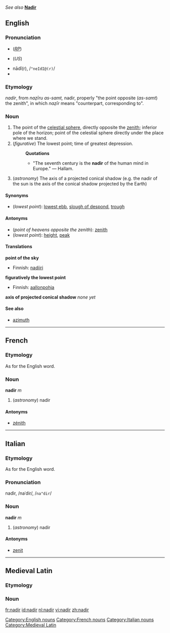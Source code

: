 ''See also'' '''[[Nadir]]'''

{{wikipedia}}

==English==
===Pronunciation===
*{{IPA|/ˈneɪdɪə/}} (''[[RP]]'')
*{{IPA|/ˈneɪdɪr/}} (''US'')
*nādî(r), /<tt>"neIdI@(r)</tt>/
*{{audio|en-us-nadir.ogg|Audio (US)}}

===Etymology===
{{ML.}} ''nadir'', from {{Arab.}} 
{{ARchar|[[نظير اسمت|نَظِيرُ السَّمْت]]}} ''naẓīru as-samt,'' nadir, properly "the point opposite 
{{ARchar|[[سمت|السَمْتُ]]}} (''as-samt'') the zenith", in which 
{{ARchar|[[نظير|نَظِير]]}} ''naẓīr'' means "counterpart, corresponding to".

===Noun===
{{en-noun}}

#The point of the [[celestial sphere]], directly opposite the [[zenith]]; inferior pole of the horizon; point of the celestial sphere directly under the place where we stand.
#(''figurative'') The lowest point; time of greatest depression.
#:'''Quotations'''
#:*"The seventh century is the '''nadir''' of the human mind in Europe." &mdash; Hallam.
#(''astronomy'') The axis of a projected conical shadow (e.g. the nadir of the sun is the axis of the conical shadow projected by the Earth)

====Synonyms====
*(''lowest point''): [[lowest ebb]], [[slough of despond]], [[trough]]

====Antonyms====
*(''point of heavens opposite the zenith''): [[zenith]]
*(''lowest point''): [[height]], [[peak]]

====Translations====
'''point of the sky'''
{{top}}
*Finnish: [[nadiiri]]
{{mid}}
{{bottom}}

'''figuratively the lowest point'''
{{top}}
*Finnish: [[aallonpohja]]
{{mid}}
{{bottom}}

'''axis of projected conical shadow'''
{{top}}
''none yet''
{{mid}}
{{bottom}}

====See also====
*[[azimuth]]

----

==French==

===Etymology===
As for the English word.

===Noun===
'''nadir''' ''m''

#(''astronomy'') nadir

====Antonyms====
*[[zénith]]

----

==Italian==

===Etymology===
As for the English word.

===Pronunciation===
nadìr, /naˈdir/, /<tt>na"dir</tt>/

===Noun===
'''nadir''' ''m''

#(''astronomy'') nadir

====Antonyms====
*[[zenit]]
----
==Medieval Latin==
===Etymology===
===Noun===

[[Category:English nouns]]
[[Category:French nouns]]
[[Category:Italian nouns]]
[[Category:Medieval Latin]]

[[fr:nadir]]
[[id:nadir]]
[[nl:nadir]]
[[vi:nadir]]
[[zh:nadir]]